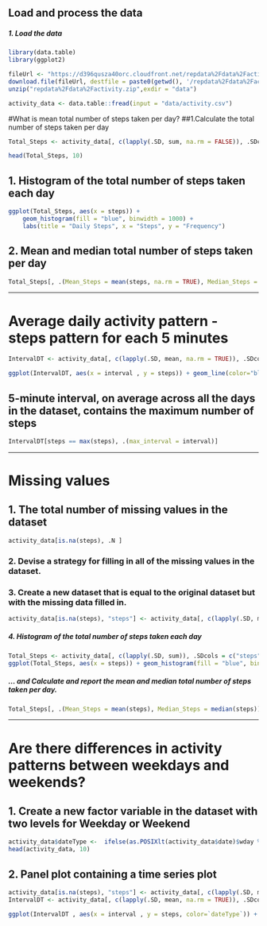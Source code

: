  
## Load and process the data
##### 1. Load the data 

```r
library(data.table)
library(ggplot2)

fileUrl <- "https://d396qusza40orc.cloudfront.net/repdata%2Fdata%2Factivity.zip"
download.file(fileUrl, destfile = paste0(getwd(), '/repdata%2Fdata%2Factivity.zip'), method = "curl")
unzip("repdata%2Fdata%2Factivity.zip",exdir = "data")
```


```r
activity_data <- data.table::fread(input = "data/activity.csv")
```

#What is mean total number of steps taken per day?
##1.Calculate the total number of steps taken per day

```r
Total_Steps <- activity_data[, c(lapply(.SD, sum, na.rm = FALSE)), .SDcols = c("steps"), by = .(date)] 

head(Total_Steps, 10)
```

## 1. Histogram of the total number of steps taken each day

```r
ggplot(Total_Steps, aes(x = steps)) +
    geom_histogram(fill = "blue", binwidth = 1000) +
    labs(title = "Daily Steps", x = "Steps", y = "Frequency")
```



## 2. Mean and median total number of steps taken per day

```r
Total_Steps[, .(Mean_Steps = mean(steps, na.rm = TRUE), Median_Steps = median(steps, na.rm = TRUE))]
```

-----

# Average daily activity pattern - steps pattern for each 5 minutes

```r
IntervalDT <- activity_data[, c(lapply(.SD, mean, na.rm = TRUE)), .SDcols = c("steps"), by = .(interval)] 

ggplot(IntervalDT, aes(x = interval , y = steps)) + geom_line(color="blue", size=1) + labs(title = "Avg. Daily Steps", x = "Interval", y = "Avg. Steps per day")
```

## 5-minute interval, on average across all the days in the dataset, contains the maximum number of steps

```r
IntervalDT[steps == max(steps), .(max_interval = interval)]
```

----

# Missing values
## 1. The total number of missing values in the dataset 

```r
activity_data[is.na(steps), .N ]
```

### 2. Devise a strategy for filling in all of the missing values in the dataset.
### 3. Create a new dataset that is equal to the original dataset but with the missing data filled in.

```r
activity_data[is.na(steps), "steps"] <- activity_data[, c(lapply(.SD, median, na.rm = TRUE)), .SDcols = c("steps")]
```


##### 4. Histogram of the total number of steps taken each day 

```r
Total_Steps <- activity_data[, c(lapply(.SD, sum)), .SDcols = c("steps"), by = .(date)] 
ggplot(Total_Steps, aes(x = steps)) + geom_histogram(fill = "blue", binwidth = 1000) + labs(title = "Daily Steps", x = "Steps", y = "Frequency")
```


 

##### ... and Calculate and report the mean and median total number of steps taken per day. 

```r
Total_Steps[, .(Mean_Steps = mean(steps), Median_Steps = median(steps))]
```


----

# Are there differences in activity patterns between weekdays and weekends?
## 1. Create a new factor variable in the dataset with two levels for Weekday or Weekend

```r
activity_data$dateType <-  ifelse(as.POSIXlt(activity_data$date)$wday %in% c(0,6), 'weekend', 'weekday')
head(activity_data, 10)
```

## 2. Panel plot containing a time series plot

```r
activity_data[is.na(steps), "steps"] <- activity_data[, c(lapply(.SD, median, na.rm = TRUE)), .SDcols = c("steps")]
IntervalDT <- activity_data[, c(lapply(.SD, mean, na.rm = TRUE)), .SDcols = c("steps"), by = .(interval, `dateType`)] 

ggplot(IntervalDT , aes(x = interval , y = steps, color=`dateType`)) + geom_line() + labs(title = "Avg. Daily Steps by Weektype", x = "Interval", y = "No. of Steps") + facet_wrap(~`dateType` , ncol = 1, nrow=2)
```